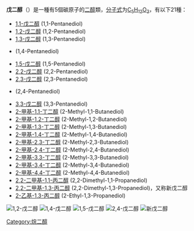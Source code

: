 '''戊二醇'''（{{lang|en|''Pentanediol''}}）是一種有5個碳原子的[[二醇|二醇]]類，[[分子式|分子式]]为[[C5H12O2|C<sub>5</sub>H<sub>12</sub>O<sub>2</sub>]]，有以下21種：
*[[1,1-戊二醇|1,1-戊二醇]] (1,1-Pentanediol)
*[[1,2-戊二醇|1,2-戊二醇]] (1,2-Pentanediol)
*[[1,3-戊二醇|1,3-戊二醇]] (1,3-Pentanediol)
*{{link-de|1,4-戊二醇|1,4-Pentandiol}} (1,4-Pentanediol)
*[[1,5-戊二醇|1,5-戊二醇]] (1,5-Pentanediol)
*[[2,2-戊二醇|2,2-戊二醇]] (2,2-Pentanediol)
*[[2,3-戊二醇|2,3-戊二醇]] (2,3-Pentanediol)
*{{link-de|2,4-戊二醇|2,4-Pentandiol}} (2,4-Pentanediol)
*[[3,3-戊二醇|3,3-戊二醇]] (3,3-Pentanediol)
*[[2-甲基-1,1-丁二醇|2-甲基-1,1-丁二醇]] (2-Methyl-1,1-Butanediol)
*[[2-甲基-1,2-丁二醇|2-甲基-1,2-丁二醇]] (2-Methyl-1,2-Butanediol)
*[[2-甲基-1,3-丁二醇|2-甲基-1,3-丁二醇]] (2-Methyl-1,3-Butanediol)
*[[2-甲基-1,4-丁二醇|2-甲基-1,4-丁二醇]] (2-Methyl-1,4-Butanediol)
*[[2-甲基-2,3-丁二醇|2-甲基-2,3-丁二醇]] (2-Methyl-2,3-Butanediol)
*[[2-甲基-2,4-丁二醇|2-甲基-2,4-丁二醇]] (2-Methyl-2,4-Butanediol)
*[[2-甲基-3,3-丁二醇|2-甲基-3,3-丁二醇]] (2-Methyl-3,3-Butanediol)
*[[2-甲基-3,4-丁二醇|2-甲基-3,4-丁二醇]] (2-Methyl-3,4-Butanediol)
*[[2-甲基-4,4-丁二醇|2-甲基-4,4-丁二醇]] (2-Methyl-4,4-Butanediol)
*[[2,2-二甲基-1,1-丙二醇|2,2-二甲基-1,1-丙二醇]] (2,2-Dimethyl-1,1-Propanediol)
*[[新戊二醇|2,2-二甲基-1,3-丙二醇]] (2,2-Dimethyl-1,3-Propanediol)，又称新戊二醇
*[[2-乙基-1,3-丙二醇|2-乙基-1,3-丙二醇]] (2-Ethyl-1,3-Propanediol)

[[File:Structural_formula_of_(RS)-1,2-pentanediol.svg|1,2-戊二醇]]
[[File:1,4-Pentandiol_Struktur.svg|1,4-戊二醇]]
[[File:Pentane-1,5-diol_200.svg|1,5-戊二醇]]
[[File:Structural_formula_of_2,4-pentanediol.svg|2,4-戊二醇]]
[[File:2,2-dimethylpropane-1,3-diol_200.svg|新戊二醇]]

{{chemdab}}
{{糖醇}}

[[Category:烷二醇|Category:烷二醇]]